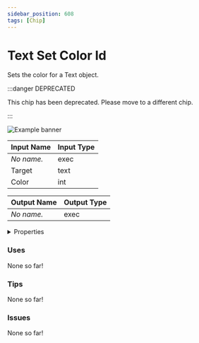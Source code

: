 ```yaml
---
sidebar_position: 608
tags: [Chip]
---
```


# Text Set Color Id

Sets the color for a Text object.

:::danger DEPRECATED

This chip has been deprecated. Please move to a different chip.

:::

![Example banner](./assets/20b2528d-96a9-4be8-9782-aa75959f5232.svg)

| Input Name | Input Type |
|-----------|-----------|
| *No name.* | exec |
| Target | text |
| Color | int |

| Output Name | Output Type |
|-----------|-----------|
| *No name.* | exec |


<details>
  <summary>Properties</summary>
  <div>
    <div>
    <table>
      <thead>
        <tr>
          <th>Is beta required?</th>
          <th>❌</th>
        </tr>
        <tr>
          <th>Is this chip a trolling risk?</th>
          <th>❌</th>
        </tr>
        <tr>
          <th>Chip UUID</th>
          <th>20b2528d-96a9-4be8-9782-aa75959f5232</th>
        </tr>
      </thead>
    </table>
    </div>
  </div>
</details>

### Uses

None so far!

### Tips

None so far!

### Issues

None so far!